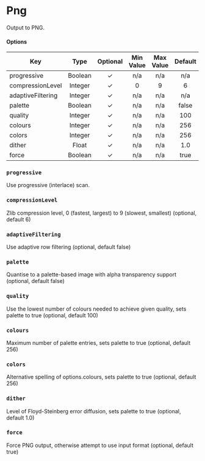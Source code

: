 # Png

Output to PNG.

#### **Options**

| Key               |  Type   | Optional | Min Value | Max Value | Default |
| ----------------- | :-----: | :------: | :-------: | :-------: | :-----: |
| progressive       | Boolean |    ✓     |    n/a    |    n/a    |   n/a   |
| compressionLevel  | Integer |    ✓     |     0     |     9     |    6    |
| adaptiveFiltering | Integer |    ✓     |    n/a    |    n/a    |   n/a   |
| palette           | Boolean |    ✓     |    n/a    |    n/a    |  false  |
| quality           | Integer |    ✓     |    n/a    |    n/a    |   100   |
| colours           | Integer |    ✓     |    n/a    |    n/a    |   256   |
| colors            | Integer |    ✓     |    n/a    |    n/a    |   256   |
| dither            |  Float  |    ✓     |    n/a    |    n/a    |   1.0   |
| force             | Boolean |    ✓     |    n/a    |    n/a    |  true   |

### `progressive`

Use progressive (interlace) scan.

### `compressionLevel`

Zlib compression level, 0 (fastest, largest) to 9 (slowest, smallest) (optional, default 6)

### `adaptiveFiltering`

Use adaptive row filtering (optional, default false)

### `palette`

Quantise to a palette-based image with alpha transparency support (optional, default false)

### `quality`

Use the lowest number of colours needed to achieve given quality, sets palette to true (optional, default 100)

### `colours`

Maximum number of palette entries, sets palette to true (optional, default 256)

### `colors`

Alternative spelling of options.colours, sets palette to true (optional, default 256)

### `dither`

Level of Floyd-Steinberg error diffusion, sets palette to true (optional, default 1.0)

### `force`

Force PNG output, otherwise attempt to use input format (optional, default true)
